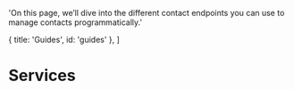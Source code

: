 

  'On this page, we’ll dive into the different contact endpoints you can use to manage contacts programmatically.'

  { title: 'Guides', id: 'guides' },
]

# Services  

<Guides />